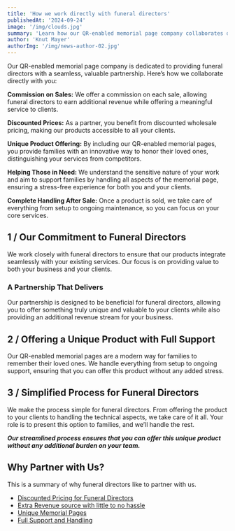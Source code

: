 ---
title: 'How we work directly with funeral directors'
publishedAt: '2024-09-24'
image: '/img/clouds.jpg'
summary: 'Learn how our QR-enabled memorial page company collaborates directly with funeral directors'
author: 'Knut Mayer'
authorImg: '/img/news-author-02.jpg'
---

Our QR-enabled memorial page company is dedicated to providing funeral directors with a seamless, valuable partnership. Here’s how we collaborate directly with you:

**Commission on Sales:** We offer a commission on each sale, allowing funeral directors to earn additional revenue while offering a meaningful service to clients.

**Discounted Prices:** As a partner, you benefit from discounted wholesale pricing, making our products accessible to all your clients.

**Unique Product Offering:** By including our QR-enabled memorial pages, you provide families with an innovative way to honor their loved ones, distinguishing your services from competitors.

**Helping Those in Need:** We understand the sensitive nature of your work and aim to support families by handling all aspects of the memorial page, ensuring a stress-free experience for both you and your clients.

**Complete Handling After Sale:** Once a product is sold, we take care of everything from setup to ongoing maintenance, so you can focus on your core services.

<Separator />

## 1 / Our Commitment to Funeral Directors

We work closely with funeral directors to ensure that our products integrate seamlessly with your existing services. Our focus is on providing value to both your business and your clients.

### A Partnership That Delivers

Our partnership is designed to be beneficial for funeral directors, allowing you to offer something truly unique and valuable to your clients while also providing an additional revenue stream for your business.

<Separator />

## 2 / Offering a Unique Product with Full Support

Our QR-enabled memorial pages are a modern way for families to remember their loved ones. We handle everything from setup to ongoing support, ensuring that you can offer this product without any added stress.

<Separator />

## 3 / Simplified Process for Funeral Directors

We make the process simple for funeral directors. From offering the product to your clients to handling the technical aspects, we take care of it all. Your role is to present this option to families, and we’ll handle the rest.

**_Our streamlined process ensures that you can offer this unique product without any additional burden on your team._**

<Separator />

## Why Partner with Us?

This is a summary of why funeral directors like to partner with us.

*   [Discounted Pricing for Funeral Directors](#0)
*   [Extra Revenue source with little to no hassle](#0)
*   [Unique Memorial Pages](#0)
*   [Full Support and Handling](#0)
